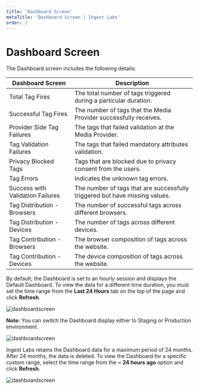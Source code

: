 ---
title: 'Dashboard Screen'
metaTitle: 'Dashboard Screen | Ingest Labs'
order: 1
---

# Dashboard Screen

The Dashboard screen includes the following details:

| Dashboard Screen      | Description |
| ----------- | ----------- |
|Total Tag Fires      | The total number of tags triggered during a particular duration. |
| Successful Tag Fires   | The number of tags that the Media Provider successfully receives.  |
| Provider Side Tag Failures | The tags that failed validation at the Media Provider. |
| Tag Validation Failures | The tags that failed mandatory attributes validation.|
| Privacy Blocked Tags | Tags that are blocked due to privacy consent from the users. |
| Tag Errors | Indicates the unknown tag errors. |
| Success with Validation Failures | The number of tags that are successfully triggered but have missing values. |
| Tag Distribution - Browsers | The number of successful tags across different browsers. |
| Tag Distribution - Devices | The number of tags across different devices. |
| Tag Contribution - Browsers | The browser composition of tags across the website. |
| Tag Contribution - Devices | The device composition of tags across the website. |

By default, the Dashboard is set to an hourly session and displays the Default Dashboard. To view the data for a different time duration, you must set the time range from the **Last 24 Hours** tab on the top of the page and click **Refresh**.

![dashboardscreen](/images/dashboardimages/dashboardscreen.png)

**Note:** You can switch the Dashboard display either to Staging or Production environment.

![dashboardscreen](/images/dashboardimages/dashboardenvironment.png)

Ingest Labs retains the Dashboard data for a maximum period of 24 months. After 24 months, the data is deleted. To view the Dashboard for a specific custom range, select the time range from the **~ 24 hours ago** option and click **Refresh**.

![dashboardscreen](/images/dashboardimages/dashboardtimerange.png)